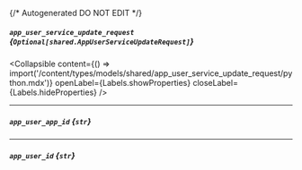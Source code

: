 {/* Autogenerated DO NOT EDIT  */}

##### `app_user_service_update_request` *{`Optional[shared.AppUserServiceUpdateRequest]`}*

<Collapsible content={() => import('/content/types/models/shared/app_user_service_update_request/python.mdx')} openLabel={Labels.showProperties} closeLabel={Labels.hideProperties} />


---
##### `app_user_app_id` *{`str`}*

---
##### `app_user_id` *{`str`}*


